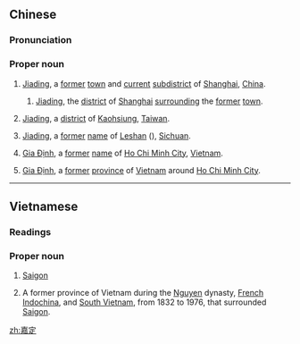==Chinese==
{{zh-forms}}
{{zh-wp|zh|en:Jiading}}

===Pronunciation===
{{zh-pron
|m=Jiādìng
|cat=pn
}}

===Proper noun===
{{zh-proper noun}}

# {{zh-div|鎮}} [[Jiading]], a [[former]] [[town]] and [[current]] [[subdistrict]] of [[Shanghai]], [[China]].
## {{zh-div|區}} [[Jiading]], the [[district]] of [[Shanghai]] [[surrounding]] the [[former]] [[town]].
# {{zh-div|區}} [[Jiading]], a [[district]] of [[Kaohsiung]], [[Taiwan]].
# {{zh-div|府}} {{lb|zh|historical}} [[Jiading]], a [[former]] [[name]] of [[Leshan]] ({{zh-l|樂山}}), [[Sichuan]].
# {{lb|zh|historical}} [[Gia Định]], a [[former]] [[name]] of [[Ho Chi Minh City]], [[Vietnam]].
# {{zh-div|省}} {{lb|zh|historical}} [[Gia Định]], a [[former]] [[province]] of [[Vietnam]] around [[Ho Chi Minh City]].

----

==Vietnamese==

===Readings===
{{vi-readings|hv=Gia Định}}

===Proper noun===
{{vi-proper noun|sc=Hani|Gia Định}}

# {{lb|vi|historical|or|literary}} [[Saigon]] {{gloss|modern-day Ho Chi Minh City}}
# {{lb|vi|historical}} A former province of Vietnam during the [[Nguyen]] dynasty, [[French Indochina]], and [[South Vietnam]], from 1832 to 1976, that surrounded [[Saigon]].

[[zh:嘉定]]